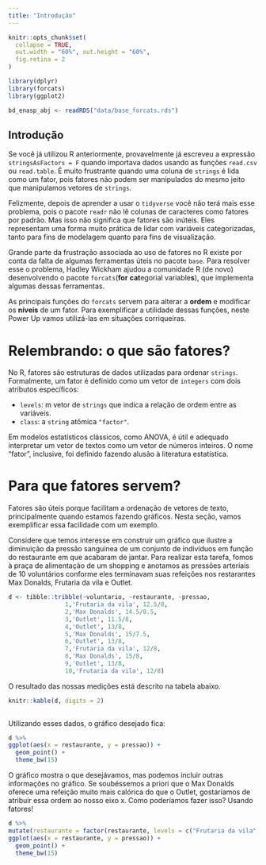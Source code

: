 ```yaml
---
title: "Introdução"
---
```


```r

knitr::opts_chunk$set(
  collapse = TRUE, 
  out.width = "60%", out.height = "60%",
  fig.retina = 2
)

library(dplyr)
library(forcats)
library(ggplot2)

bd_enasp_abj <- readRDS("data/base_forcats.rds")

```

## Introdução

Se você já utilizou R anteriormente, provavelmente já escreveu a expressão `stringsAsFactors = F` quando importava dados usando as funções `read.csv` ou `read.table`. É muito frustrante quando uma coluna de `strings` é lida como um fator, pois fatores não podem ser manipulados do mesmo jeito que manipulamos vetores de `strings`.

Felizmente, depois de aprender a usar o `tidyverse` você não terá mais esse problema, pois o pacote `readr` não lê colunas de caracteres como fatores por padrão. Mas isso não significa que fatores são inúteis. Eles representam uma forma muito prática de lidar com variáveis categorizadas, tanto para fins de modelagem quanto para fins de visualização. 

Grande parte da frustração associada ao uso de fatores no R existe por conta da falta de algumas ferramentas úteis no pacote `base`. Para resolver esse o problema, Hadley Wickham ajudou a comunidade R (de novo) desenvolvendo o pacote `forcats`(**for** **cat**egorial variable**s**), que implementa algumas dessas ferramentas.

As principais funções do `forcats` servem para alterar a **ordem** e modificar os **níveis** de um fator. Para exemplificar a utilidade dessas funções, neste Power Up vamos utilizá-las em situações corriqueiras.

# Relembrando: o que são fatores?

No R, fatores são estruturas de dados utilizadas para ordenar `strings`. Formalmente, um fator é definido como um vetor de `integers` com dois atributos específicos:

- `levels`: m vetor de `strings` que indica a relação de ordem entre as variáveis.
- `class`: a `string` atômica `"factor"`.

Em modelos estatísticos clássicos, como ANOVA, é útil e adequado interpretar um vetor de textos como um vetor de números inteiros. O nome "fator", inclusive, foi definido fazendo alusão à literatura estatística.

# Para que fatores servem?

Fatores são úteis porque facilitam a ordenação de vetores de texto, principalmente quando estamos fazendo gráficos. Nesta seção, vamos exemplificar essa facilidade com um exemplo.

Considere que temos interesse em construir um gráfico que ilustre a diminuição da pressão sanguinea de um conjunto de indivíduos em função do restaurante em que acabaram de jantar. Para realizar esta tarefa, fomos à praça de alimentação de um shopping e anotamos as pressões arteriais de 10 voluntários conforme eles terminavam suas refeições nos restarantes Max Donalds, Frutaria da vila e Outlet.

```r

d <- tibble::tribble(~voluntario, ~restaurante, ~pressao,
                1,'Frutaria da vila', 12.5/8,
                2,'Max Donalds', 14.5/8.5,
                3,'Outlet', 11.5/8,
                4,'Outlet', 13/8,
                5,'Max Donalds', 15/7.5,
                6,'Outlet', 13/8,
                7,'Frutaria da vila', 12/8,
                8,'Max Donalds', 15/8,
                9,'Outlet', 13/8,
                10,'Frutaria da vila', 12/8)

```

O resultado das nossas medições está descrito na tabela abaixo.

```r

knitr::kable(d, digits = 2)
  
``` 
 
Utilizando esses dados, o gráfico desejado fica:

```r

d %>% 
ggplot(aes(x = restaurante, y = pressao)) +
  geom_point() + 
  theme_bw(15)

```

O gráfico mostra o que desejávamos, mas podemos incluir outras informações no gráfico. Se soubéssemos a priori que o Max Donalds oferece uma refeição muito mais calórica do que o Outlet, gostaríamos de atribuir essa ordem ao nosso eixo x. Como poderíamos fazer isso? Usando fatores!

```r

d %>% 
mutate(restaurante = factor(restaurante, levels = c("Frutaria da vila", "Outlet", "Max Donalds"))) %>% 
ggplot(aes(x = restaurante, y = pressao)) +
  geom_point() + 
  theme_bw(15)

```
